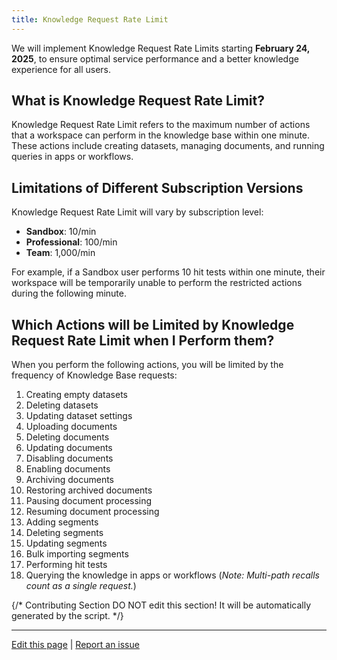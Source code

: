 ```yaml
---
title: Knowledge Request Rate Limit
---
```


We will implement Knowledge Request Rate Limits starting **February 24, 2025**, to ensure optimal service performance and a better knowledge experience for all users.

## What is Knowledge Request Rate Limit?

Knowledge Request Rate Limit refers to the maximum number of actions that a workspace can perform in the knowledge base within one minute. These actions include creating datasets, managing documents, and running queries in apps or workflows.

## Limitations of Different Subscription Versions

Knowledge Request Rate Limit will vary by subscription level:

-   **Sandbox**: 10/min
-   **Professional**: 100/min
-   **Team**: 1,000/min

For example, if a Sandbox user performs 10 hit tests within one minute, their workspace will be temporarily unable to perform the restricted actions during the following minute.

## Which Actions will be Limited by Knowledge Request Rate Limit when I Perform them?

When you perform the following actions, you will be limited by the frequency of Knowledge Base requests:

1.  Creating empty datasets
2.  Deleting datasets
3.  Updating dataset settings
4.  Uploading documents
5.  Deleting documents
6.  Updating documents
7.  Disabling documents
8.  Enabling documents
9.  Archiving documents
10. Restoring archived documents
11. Pausing document processing
12. Resuming document processing
13. Adding segments
14. Deleting segments
15. Updating segments
16. Bulk importing segments
17. Performing hit tests
18. Querying the knowledge in apps or workflows (*Note: Multi-path recalls count as a single request.*)

{/*
Contributing Section
DO NOT edit this section!
It will be automatically generated by the script.
*/}

---

[Edit this page](https://github.com/langgenius/dify-docs/edit/main/en/guides/knowledge-base/knowledge-request-rate-limit.mdx) | [Report an issue](https://github.com/langgenius/dify-docs/issues/new?title=Documentation%20Issue%3A%20edge-request-rate-li&body=%23%23%20Issue%20Description%0A%3C%21--%20Please%20briefly%20describe%20the%20issue%20you%20found%20--%3E%0A%0A%23%23%20Page%20Link%0Ahttps%3A%2F%2Fgithub.com%2Flanggenius%2Fdify-docs%2Fblob%2Fmain%2Fen/guides/knowledge-base%2Fknowledge-request-rate-limit.mdx%0A%0A%23%23%20Suggested%20Changes%0A%3C%21--%20If%20you%20have%20specific%20suggestions%20for%20changes%2C%20please%20describe%20them%20here%20--%3E%0A%0A%3C%21--%20Thank%20you%20for%20helping%20improve%20our%20documentation%21%20--%3E)

